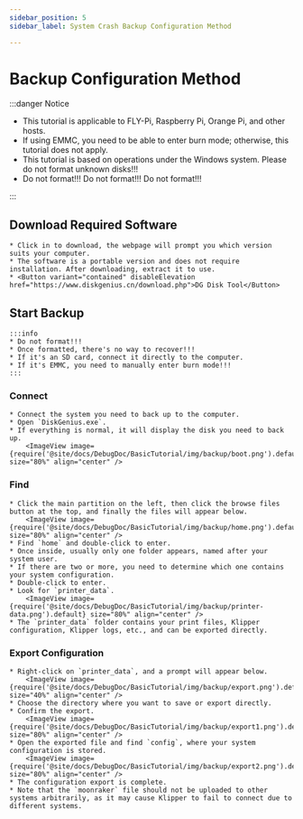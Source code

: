 ```yaml
---
sidebar_position: 5
sidebar_label: System Crash Backup Configuration Method

---
```






# Backup Configuration Method

:::danger Notice

* This tutorial is applicable to FLY-Pi, Raspberry Pi, Orange Pi, and other hosts.
* If using EMMC, you need to be able to enter burn mode; otherwise, this tutorial does not apply.
* This tutorial is based on operations under the Windows system. Please do not format unknown disks!!!
* Do not format!!! Do not format!!! Do not format!!!

:::

## Download Required Software

    * Click in to download, the webpage will prompt you which version suits your computer.
    * The software is a portable version and does not require installation. After downloading, extract it to use.
    * <Button variant="contained" disableElevation href="https://www.diskgenius.cn/download.php">DG Disk Tool</Button>

## Start Backup

    :::info
    * Do not format!!!
    * Once formatted, there's no way to recover!!!
    * If it's an SD card, connect it directly to the computer.
    * If it's EMMC, you need to manually enter burn mode!!!
    :::

### Connect
    * Connect the system you need to back up to the computer.
    * Open `DiskGenius.exe`.
    * If everything is normal, it will display the disk you need to back up.
        <ImageView image={require('@site/docs/DebugDoc/BasicTutorial/img/backup/boot.png').default} size="80%" align="center" />

### Find
    * Click the main partition on the left, then click the browse files button at the top, and finally the files will appear below.
        <ImageView image={require('@site/docs/DebugDoc/BasicTutorial/img/backup/home.png').default} size="80%" align="center" />
    * Find `home` and double-click to enter.
    * Once inside, usually only one folder appears, named after your system user.
    * If there are two or more, you need to determine which one contains your system configuration.
    * Double-click to enter.
    * Look for `printer_data`.
        <ImageView image={require('@site/docs/DebugDoc/BasicTutorial/img/backup/printer-data.png').default} size="80%" align="center" />
    * The `printer_data` folder contains your print files, Klipper configuration, Klipper logs, etc., and can be exported directly.

### Export Configuration
    * Right-click on `printer_data`, and a prompt will appear below.
        <ImageView image={require('@site/docs/DebugDoc/BasicTutorial/img/backup/export.png').default} size="40%" align="center" />
    * Choose the directory where you want to save or export directly.
    * Confirm the export.
        <ImageView image={require('@site/docs/DebugDoc/BasicTutorial/img/backup/export1.png').default} size="80%" align="center" />
    * Open the exported file and find `config`, where your system configuration is stored.
        <ImageView image={require('@site/docs/DebugDoc/BasicTutorial/img/backup/export2.png').default} size="80%" align="center" />
    * The configuration export is complete.
    * Note that the `moonraker` file should not be uploaded to other systems arbitrarily, as it may cause Klipper to fail to connect due to different systems.